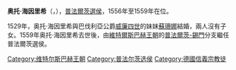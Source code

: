 {{Expand language|1=de|time=2020-12-29T09:59:54+00:00}}
{{Unreferenced|time=2020-12-29T09:59:54+00:00}}
{{Infobox noble
| name        = 奥托·海因里希
| image       = Georg Pencz 001.jpg
| succession  = 普法爾茨選侯
| reign       = 1556年 — 1559年
| predecessor = [[腓特烈二世_(普法爾茨)|腓特烈二世]]
| successor   = [[弗里德里希三世_(普法尔茨)|腓特烈三世]]
| birth_date  = {{birth date|1502|4|10|df=y}}
| birth_place = [[安貝格|安貝格]]
| death_date  = {{death date and age|1559|2|12|1502|4|10|df=yes}}
| death_place = [[海德堡|海德堡]]
| noble family= [[維特爾斯巴赫王朝|維特爾斯巴赫王朝]]
| father      = [[普法爾茨的魯普雷希特_(佛萊辛主教)|普法爾茨的魯普雷希特]]
| mother      = [[巴伐利亞的伊莉莎白_(1478-1504)|巴伐利亞的伊莉莎白]]
| religion    = [[信義宗|信義宗]]
}}

'''奥托·海因里希'''（{{lang-de|''Otto Heinrich''}}，{{bd|1502年|4月10日|1559年|2月12日}}），[[普法尔茨统治者列表|普法爾茨選侯]]，1556年至1559年在位。

1529年，奥托·海因里希與巴伐利亞公爵[[威廉四世_(巴伐利亚)|威廉四世]]的妹妹[[巴伐利亞的蘇珊娜|蘇珊娜]]結婚，兩人沒有子女。1559年奥托·海因里希去世後，由[[維特爾斯巴赫王朝|維特爾斯巴赫王朝]]的[[普法爾茨-錫門|普法爾茨-錫門]]分支繼任普法爾茨選侯。

{{Authority control}}

{{DEFAULTSORT:Otto Henry, Elector Palatine}}

[[Category:维特尔斯巴赫王朝|Category:维特尔斯巴赫王朝]]
[[Category:普法尔茨选侯|Category:普法尔茨选侯]]
[[Category:德國信義宗教徒|Category:德國信義宗教徒]]